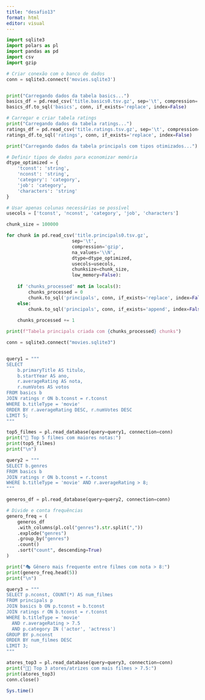 ---
title: "desafio13"
format: html
editor: visual
---




```{python}
import sqlite3
import polars as pl
import pandas as pd
import csv
import gzip

# Criar conexão com o banco de dados
conn = sqlite3.connect('movies.sqlite3')


print("Carregando dados da tabela basics...")
basics_df = pd.read_csv('title.basics0.tsv.gz', sep='\t', compression='gzip', na_values='\\N')
basics_df.to_sql('basics', conn, if_exists='replace', index=False)

# Carregar e criar tabela ratings
print("Carregando dados da tabela ratings...")
ratings_df = pd.read_csv('title.ratings.tsv.gz', sep='\t', compression='gzip', na_values='\\N')
ratings_df.to_sql('ratings', conn, if_exists='replace', index=False)

print("Carregando dados da tabela principals com tipos otimizados...")

# Definir tipos de dados para economizar memória
dtype_optimized = {
    'tconst': 'string',
    'nconst': 'string', 
    'category': 'category',
    'job': 'category',
    'characters': 'string'
}

# Usar apenas colunas necessárias se possível
usecols = ['tconst', 'nconst', 'category', 'job', 'characters']

chunk_size = 100000

for chunk in pd.read_csv('title.principals0.tsv.gz',
                        sep='\t',
                        compression='gzip',
                        na_values='\\N',
                        dtype=dtype_optimized,
                        usecols=usecols,
                        chunksize=chunk_size,
                        low_memory=False):
    
    if 'chunks_processed' not in locals():
        chunks_processed = 0
        chunk.to_sql('principals', conn, if_exists='replace', index=False)
    else:
        chunk.to_sql('principals', conn, if_exists='append', index=False)
    
    chunks_processed += 1

print(f"Tabela principals criada com {chunks_processed} chunks")
```


```{python}
conn = sqlite3.connect("movies.sqlite3")


query1 = """
SELECT 
    b.primaryTitle AS titulo,
    b.startYear AS ano,
    r.averageRating AS nota,
    r.numVotes AS votos
FROM basics b
JOIN ratings r ON b.tconst = r.tconst
WHERE b.titleType = 'movie'
ORDER BY r.averageRating DESC, r.numVotes DESC
LIMIT 5;
"""

top5_filmes = pl.read_database(query=query1, connection=conn)
print("🎥 Top 5 filmes com maiores notas:")
print(top5_filmes)
print("\n")
```


```{python}
query2 = """
SELECT b.genres
FROM basics b
JOIN ratings r ON b.tconst = r.tconst
WHERE b.titleType = 'movie' AND r.averageRating > 8;
"""

generos_df = pl.read_database(query=query2, connection=conn)

# Divide e conta frequências
genero_freq = (
    generos_df
    .with_columns(pl.col("genres").str.split(","))
    .explode("genres")
    .group_by("genres")
    .count()
    .sort("count", descending=True)
)

print("🎭 Gênero mais frequente entre filmes com nota > 8:")
print(genero_freq.head(5))
print("\n")
```


```{python}
query3 = """
SELECT p.nconst, COUNT(*) AS num_filmes
FROM principals p
JOIN basics b ON p.tconst = b.tconst
JOIN ratings r ON b.tconst = r.tconst
WHERE b.titleType = 'movie'
  AND r.averageRating > 7.5
  AND p.category IN ('actor', 'actress')
GROUP BY p.nconst
ORDER BY num_filmes DESC
LIMIT 3;
"""

atores_top3 = pl.read_database(query=query3, connection=conn)
print("👩‍🎤 Top 3 atores/atrizes com mais filmes > 7.5:")
print(atores_top3)
conn.close()
```

```{r}
Sys.time()
```


